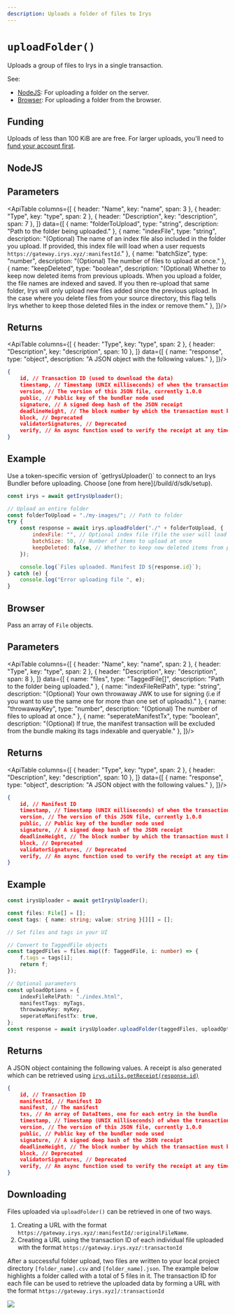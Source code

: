 ```yaml
---
description: Uploads a folder of files to Irys
---
```



# `uploadFolder()`

Uploads a group of files to Irys in a single transaction.

See:
- [NodeJS](#nodejs): For uploading a folder on the server.
- [Browser](#browser): For uploading a folder from the browser. 

## Funding

Uploads of less than 100 KiB are are free. For larger uploads, you'll need to [fund your account first](/build/d/sdk/payment/fund). 

## NodeJS

## Parameters

<ApiTable columns={[
	{ header: "Name", key: "name", span: 3 },
	{ header: "Type", key: "type", span: 2 },
	{ header: "Description", key: "description", span: 7 },
]} data={[
	  { name: "folderToUpload", type: "string", description: "Path to the folder being uploaded." },
		{ name: "indexFile", type: "string", description: "(Optional) The name of an index file also included in the folder you upload. If provided, this index file will load when a user requests `https://gateway.irys.xyz/:manifestId`." },
		{ name: "batchSize", type: "number", description: "(Optional) The number of files to upload at once." },
		{ name: "keepDeleted", type: "boolean", description: "(Optional) Whether to keep now deleted items from previous uploads. When you upload a folder, the file names are indexed and saved. If you then re-upload that same folder, Irys will only upload new files added since the previous upload. In the case where you delete files from your source directory, this flag tells Irys whether to keep those deleted files in the index or remove them." },
]}/>


## Returns

<ApiTable columns={[
	{ header: "Type", key: "type", span: 2 },
	{ header: "Description", key: "description", span: 10 },
]} data={[
	  { name: "response", type: "object", description: "A JSON object with the following values." },
]}/>

```json
{
	id, // Transaction ID (used to download the data)
	timestamp, // Timestamp (UNIX milliseconds) of when the transaction was created and verified
	version, // The version of this JSON file, currently 1.0.0
	public, // Public key of the bundler node used
	signature, // A signed deep hash of the JSON receipt
	deadlineHeight, // The block number by which the transaction must be finalized
	block, // Deprecated
	validatorSignatures, // Deprecated
	verify, // An async function used to verify the receipt at any time
}
```

## Example

<Callout type="info" emoji="ℹ️">
	Use a token-specific version of `getIrysUploader()` to connect to an Irys Bundler before uploading. Choose [one from here](/build/d/sdk/setup).  
</Callout>

```js
const irys = await getIrysUploader();

// Upload an entire folder
const folderToUpload = "./my-images/"; // Path to folder
try {
	const response = await irys.uploadFolder("./" + folderToUpload, {
		indexFile: "", // Optional index file (file the user will load when accessing the manifest)
		batchSize: 50, // Number of items to upload at once
		keepDeleted: false, // Whether to keep now deleted items from previous uploads
	});

	console.log(`Files uploaded. Manifest ID ${response.id}`);
} catch (e) {
	console.log("Error uploading file ", e);
}
```

## Browser

Pass an array of `File` objects.

## Parameters


<ApiTable columns={[
	{ header: "Name", key: "name", span: 2 },
	{ header: "Type", key: "type", span: 2 },
	{ header: "Description", key: "description", span: 8 },
]} data={[
	  { name: "files", type: "TaggedFile[]", description: "Path to the folder being uploaded." },
		{ name: "indexFileRelPath", type: "string", description: "(Optional) Your own throwaway JWK to use for signing (i.e if you want to use the same one for more than one set of uploads)." },
		{ name: "throwawayKey", type: "number", description: "(Optional) The number of files to upload at once." },
		{ name: "seperateManifestTx", type: "boolean", description: "(Optional) If true, the manifest transaction will be excluded from the bundle making its tags indexable and queryable." },
]}/>

## Returns

<ApiTable columns={[
	{ header: "Type", key: "type", span: 2 },
	{ header: "Description", key: "description", span: 10 },
]} data={[
	  { name: "response", type: "object", description: "A JSON object with the following values." },
]}/>

```json
{
	id, // Manifest ID
	timestamp, // Timestamp (UNIX milliseconds) of when the transaction was created and verified
	version, // The version of this JSON file, currently 1.0.0
	public, // Public key of the bundler node used
	signature, // A signed deep hash of the JSON receipt
	deadlineHeight, // The block number by which the transaction must be finalized
	block, // Deprecated
	validatorSignatures, // Deprecated
	verify, // An async function used to verify the receipt at any time
}
```

## Example

```ts
const irysUploader = await getIrysUploader();

const files: File[] = [];
const tags: { name: string; value: string }[][] = [];

// Set files and tags in your UI

// Convert to TaggedFile objects
const taggedFiles = files.map((f: TaggedFile, i: number) => {
	f.tags = tags[i];
	return f;
});

// Optional parameters
const uploadOptions = {
	indexFileRelPath: "./index.html",
	manifestTags: myTags,
	throwawayKey: myKey,
	seperateManifestTx: true,
};
const response = await irysUploader.uploadFolder(taggedFiles, uploadOptions);
```

## Returns

A JSON object containing the following values. A receipt is also generated which can be retrieved using [`irys.utils.getReceipt(response.id)`](/build/d/sdk/utils/utils-getReceipt)

```json
{
	id, // Transaction ID
	manifestId, // Manifest ID
	manifest, // The manifest
    txs, // An array of DataItems, one for each entry in the bundle
	timestamp, // Timestamp (UNIX milliseconds) of when the transaction was created and verified
	version, // The version of this JSON file, currently 1.0.0
	public, // Public key of the bundler node used
	signature, // A signed deep hash of the JSON receipt
	deadlineHeight, // The block number by which the transaction must be finalized
	block, // Deprecated
	validatorSignatures, // Deprecated
	verify, // An async function used to verify the receipt at any time
}
```

## Downloading

Files uploaded via `uploadFolder()` can be retrieved in one of two ways.

1. Creating a URL with the format `https://gateway.irys.xyz/:manifestId/:originalFileName`.
2. Creating a URL using the transaction ID of each individual file uploaded with the format `https://gateway.irys.xyz/:transactonId`

After a successful folder upload, two files are written to your local project directory `[folder_name].csv` and `[folder_name].json`. The example below highlights a folder called with a total of 5 files in it. The transaction ID for each file can be used to retrieve the uploaded data by forming a URL with the format `https://gateway.irys.xyz]/:transactionId`

<img
	className="rounded-xl mt-5 md:w-5/6 w-full"
	src="/build/img/folder-manifest.png"
/>
